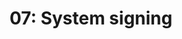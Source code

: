 ---
title: '07: System signing'
summary: |
    Complete typical brand system to use in future designs. Produce mock-ups, signage designs, etc.
start: '2025-01-23'
duration: '4 days'
owner:
    image: '@images/avatars/kb.jpg'
    title: 'kb'
status: review
---